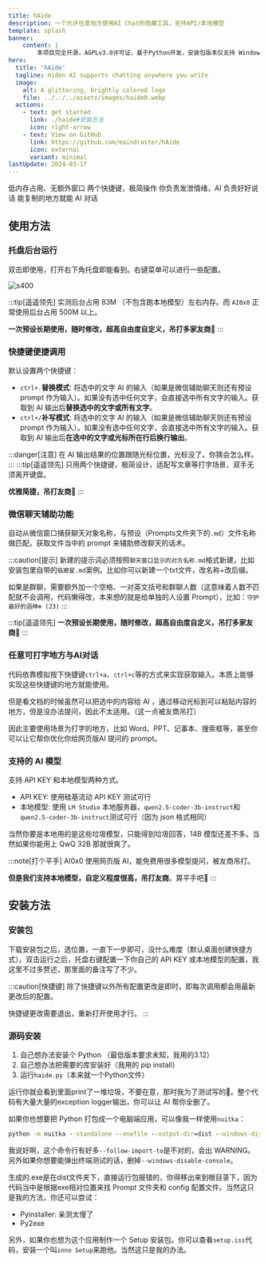 ```yaml
---
title: hAide
description: 一个允许任意地方使用AI Chat的隐藏工具，支持API/本地模型
template: splash
banner:
    content: |
        本项目完全开源，AGPLv3.0许可证，基于Python开发，安装包版本仅支持 Windows。
hero:
  title: 'hAide'
  tagline: Hiden AI supports chatting anywhere you write
  image:
    alt: A glittering, brightly colored logo
    file: ../../../assets/images/haide0.webp
  actions:
    - text: get started
      link: ./haide#安装方法
      icon: right-arrow
    - text: View on GitHub
      link: https://github.com/maindraster/hAide
      icon: external
      variant: minimal
lastUpdate: 2024-03-17
---
```



<CardGrid stagger>
	<Card title="托盘后台运行" icon="forward-slash">
        低内存占用、无额外窗口
	</Card>
	<Card title="只用快捷键" icon="laptop">
        两个快捷键，极简操作
	</Card>
	<Card title="微信聊天话术修改/代写" icon="comment-alt">
		你负责发泄情绪，AI 负责好好说话
	</Card>
	<Card title="任意地方AI对话 " icon="puzzle">
        能复制的地方就能 AI 对话
	</Card>
</CardGrid>

## 使用方法

### 托盘后台运行

双击即使用，打开右下角托盘即能看到。右键菜单可以进行一些配置。

![s400](../../../assets/images/haide1.png)

:::tip[遥遥领先]
实测后台占用 83M （不包含跑本地模型）左右内存。而 `AI0x0` 正常使用后台占用 500M 以上。

**一次预设长期使用，随时修改，超高自由度自定义，吊打多家友商🚀**
:::

### 快捷键便捷调用

默认设置两个快捷键：
- `ctrl+.`**替换模式**: 将选中的文字 AI 的输入（如果是微信辅助聊天则还有预设 prompt 作为输入）。如果没有选中任何文字，会直接选中所有文字的输入。获取到 AI 输出后**替换选中的文字或所有文字**。
- `ctrl+/`**补写模式**: 将选中的文字 AI 的输入（如果是微信辅助聊天则还有预设 prompt 作为输入）。如果没有选中任何文字，会直接选中所有文字的输入。获取到 AI 输出后**在选中的文字或光标所在行后换行输出**。

:::danger[注意]
在 AI 输出结果的位置跟随光标位置，光标没了，你猜会怎么样。
:::
:::tip[遥遥领先]
只用两个快捷键，极简设计，适配写文章等打字场景，双手无须离开键盘。

**优雅简捷，吊打友商🚀**
:::
### 微信聊天辅助功能

自动从微信窗口捕获聊天对象名称，与预设（Prompts文件夹下的`.md`）文件名称做匹配，获取文件当中的 prompt 来辅助修改聊天的话术。

:::caution[提示]
新建的提示词必须按照`聊天窗口显示的对方名称.md`格式新建，比如安装包里自带的`临廊星.md`案例。比如你可以新建一个txt文件，改名称+改后缀。

如果是群聊，需要额外加一个空格、一对英文括号和群聊人数（这意味着人数不匹配就不会调用，代码懒得改，本来想的就是给单独的人设置 Prompt），比如：`守护最好的涵神❄️ (23)`
:::

:::tip[遥遥领先]
**一次预设长期使用，随时修改，超高自由度自定义，吊打多家友商🚀**
:::

### 任意可打字地方与AI对话

代码依靠模拟按下快捷键`ctrl+a`、`ctrl+c`等的方式来实现获取输入。本质上能够实现这些快捷键的地方就能使用。

但是看文档的时候虽然可以把选中的内容给 AI ，通过移动光标到可以粘贴内容的地方，但是没办法提问，因此不太适用。（这一点被友商吊打）

因此主要使用场景为打字的地方，比如 Word、PPT、记事本、搜索框等，甚至你可以让它帮你优化你给网页版AI 提问的 prompt。

### 支持的 AI 模型

支持 API KEY 和本地模型两种方式。
- API KEY: 使用硅基流动 API KEY 测试可行
- 本地模型: 使用 `LM Studio` 本地服务器，`qwen2.5-coder-3b-instruct`和`qwen2.5-coder-3b-instruct`测试可行（因为 json 格式相同）

当然你要是本地用的是这些垃圾模型，只能得到垃圾回答，14B 模型还差不多。当然如果你能用上 QwQ 32B 那就很爽了。

:::note[打个平手]
AI0x0 使用网页版 AI，能免费用很多模型提问，被友商吊打。

**但是我们支持本地模型，自定义程度很高，吊打友商**。算平手吧🤷
:::

## 安装方法

### 安装包

下载安装包之后，选位置，一直下一步即可，没什么难度（默认桌面创建快捷方式）。双击运行之后，托盘右键配置一下你自己的 API KEY 或本地模型的配置，我这里不过多赘述，那里面的备注写了不少。

:::caution[快捷键]
除了快捷键以外所有配置更改是即时，即每次调用都会用最新更改后的配置。

快捷键更改需要退出，重新打开使用才行。
:::

### 源码安装

1. 自己想办法安装个 Python （最低版本要求未知，我用的3.12）
2. 自己想办法把需要的库安装好（我用的 pip install）
3. 运行`haide.py`（本来就一个Python文件）

运行你就会看到里面print了一堆垃圾，不要在意，那时我为了测试写的💩。整个代码有大量大量的exception logger输出，你可以让 AI 帮你全删了。

如果你也想要把 Python 打包成一个电脑端应用，可以像我一样使用`nuitka`：

```cmd
python -m nuitka --standalone --onefile --output-dir=dist --windows-disable-console --output-filename=haide.exe --windows-icon-from-ico=haide.ico --nofollow-import-to=torch,matplotlib,pandas,numpy,scipy,tkinter --follow-import-to=PIL.Image.Image --follow-import-to=PIL.Image.new --follow-import-to=PIL.ImageDraw.Draw --follow-import-to=keyboard.add_hotkey --follow-import-to=keyboard.remove_hotkey --follow-import-to=keyboard.unhook_all --follow-import-to=pyperclip.copy --follow-import-to=pyperclip.paste --follow-import-to=pyautogui.hotkey --follow-import-to=pyautogui.press --follow-import-to=pyautogui.click --follow-import-to=win32gui.GetWindowText --follow-import-to=win32gui.GetForegroundWindow --follow-import-to=win32gui.FindWindow --follow-import-to=win32gui.ShowWindow --follow-import-to=wxauto.WeChat --follow-import-to=openai.OpenAI --follow-import-to=pystray.Icon --follow-import-to=pystray.MenuItem --follow-import-to=uiautomation.WindowControl --follow-import-to=uiautomation.UIAutomationInitializerInThread --follow-import-to=comtypes.CoInitialize --follow-import-to=comtypes.CoUninitialize --follow-import-to=requests.post haide.py
```

我说好啊，这个命令行有好多`--follow-import-to`是不对的，会出 WARNING。另外如果你想要能弹出终端测试的话，删掉`--windows-disable-console`。

生成的.exe是在dist文件夹下，直接运行包报错的，你得移出来到根目录下，因为代码当中是根据exe相对位置来找 Prompt 文件夹和 config 配置文件。当然这只是我的方法，你还可以尝试：
- Pyinstaller: 亲测太慢了
- Py2exe

另外，如果你也想为这个应用制作一个 Setup 安装包。你可以查看`setup.iss`代码，安装一个叫`inno Setup`来跑他。当然这只是我的办法。
